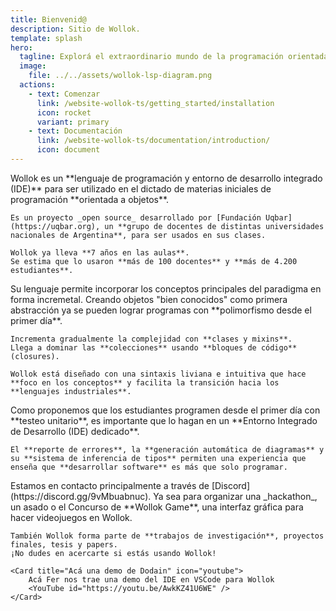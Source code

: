```yaml
---
title: Bienvenid@
description: Sitio de Wollok.
template: splash
hero:
  tagline: Explorá el extraordinario mundo de la programación orientada a objetos con Wollok
  image:
    file: ../../assets/wollok-lsp-diagram.png
  actions:
    - text: Comenzar
      link: /website-wollok-ts/getting_started/installation
      icon: rocket
      variant: primary
    - text: Documentación
      link: /website-wollok-ts/documentation/introduction/
      icon: document
---
```




<CardGrid>

  <Card title="¿Qué es Wollok?" icon="rocket">
    Wollok es un **lenguaje de programación y entorno de desarrollo integrado (IDE)** para ser utilizado en el dictado de materias iniciales de programación **orientada a objetos**. 

    Es un proyecto _open source_ desarrollado por [Fundación Uqbar](https://uqbar.org), un **grupo de docentes de distintas universidades nacionales de Argentina**, para ser usados en sus clases.

    Wollok ya lleva **7 años en las aulas**. 
    Se estima que lo usaron **más de 100 docentes** y **más de 4.200 estudiantes**.
  </Card>

  <Card title="Una herramienta con sentido pedagógico" icon="open-book">
    Su lenguaje permite incorporar los conceptos principales del paradigma en forma incremetal.
    Creando objetos "bien conocidos" como primera abstracción ya se pueden lograr programas con **polimorfismo desde el primer día**.

    Incrementa gradualmente la complejidad con **clases y mixins**.
    Llega a dominar las **colecciones** usando **bloques de código** (closures).

    Wollok está diseñado con una sintaxis liviana e intuitiva que hace **foco en los conceptos** y facilita la transición hacia los **lenguajes industriales**.
  </Card>

  <Card title="Pensado desde la industria" icon="setting">
    Como proponemos que los estudiantes programen desde el primer día con **testeo unitario**, es importante que lo hagan en un **Entorno Integrado de Desarrollo (IDE) dedicado**.
    
    El **reporte de errores**, la **generación automática de diagramas** y su **sistema de inferencia de tipos** permiten una experiencia que enseña que **desarrollar software** es más que solo programar.
  </Card>

  <Card title="En contacto con la comunidad" icon="star">
    Estamos en contacto principalmente a través de [Discord](https://discord.gg/9vMbuabnuc).
    Ya sea para organizar una _hackathon_, un asado o el Concurso de **Wollok Game**, una interfaz gráfica para hacer videojuegos en Wollok.

    También Wollok forma parte de **trabajos de investigación**, proyectos finales, tesis y papers.
    ¡No dudes en acercarte si estás usando Wollok!
  </Card>

	<Card title="Acá una demo de Dodain" icon="youtube">
		Acá Fer nos trae una demo del IDE en VSCode para Wollok
		<YouTube id="https://youtu.be/AwkKZ41U6WE" />
	</Card>
</CardGrid>

